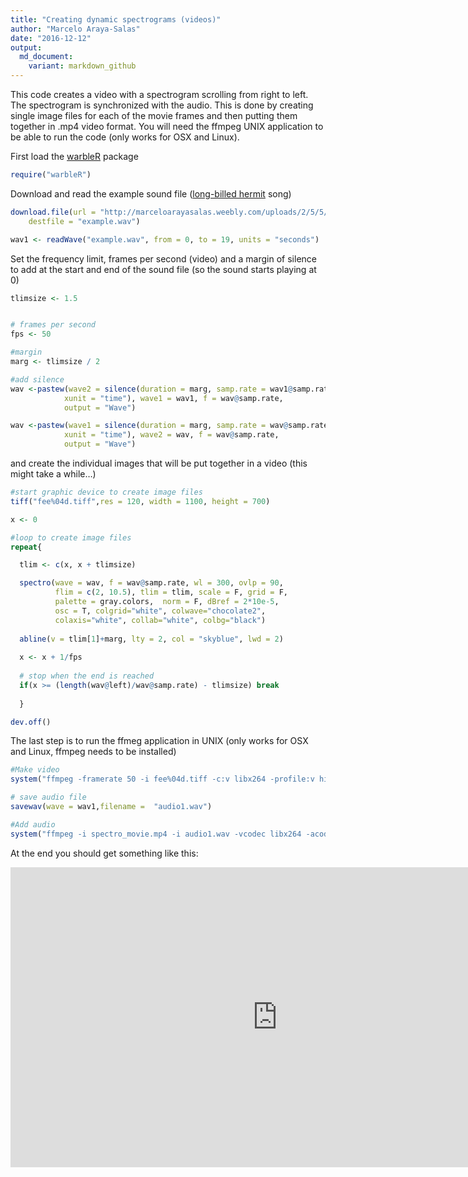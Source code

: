 ```yaml
---
title: "Creating dynamic spectrograms (videos)"
author: "Marcelo Araya-Salas"
date: "2016-12-12"
output: 
  md_document:
    variant: markdown_github
---
```


This code creates a video with a spectrogram scrolling from right to left. The spectrogram is synchronized with the audio. This is done by creating single image files for each of the movie frames and then putting them together in .mp4 video format. You will need  the ffmpeg UNIX application to be able to run the code (only works for OSX and Linux).  

First load the [warbleR](https://cran.r-project.org/package=warbleR) package 

```r

require("warbleR")

```

Download and read the example sound file ([long-billed hermit](http://neotropical.birds.cornell.edu/portal/species/overview?p_p_spp=231771) song)

```r

download.file(url = "http://marceloarayasalas.weebly.com/uploads/2/5/5/2/25524573/0.sur.2014.7.3.8.31.wav", 
    destfile = "example.wav")

wav1 <- readWave("example.wav", from = 0, to = 19, units = "seconds")
```

Set the frequency limit, frames per second (video) and a margin of silence to add at the start and end of the sound file (so the sound starts playing at 0)

```r

tlimsize <- 1.5


# frames per second
fps <- 50

#margin
marg <- tlimsize / 2

#add silence
wav <-pastew(wave2 = silence(duration = marg, samp.rate = wav1@samp.rate, 
            xunit = "time"), wave1 = wav1, f = wav@samp.rate, 
            output = "Wave")

wav <-pastew(wave1 = silence(duration = marg, samp.rate = wav@samp.rate, 
            xunit = "time"), wave2 = wav, f = wav@samp.rate,
            output = "Wave")
```

 and create the individual images that will be put together in a video (this might take a while...)
 
```r
#start graphic device to create image files
tiff("fee%04d.tiff",res = 120, width = 1100, height = 700)

x <- 0

#loop to create image files 
repeat{

  tlim <- c(x, x + tlimsize)

  spectro(wave = wav, f = wav@samp.rate, wl = 300, ovlp = 90, 
          flim = c(2, 10.5), tlim = tlim, scale = F, grid = F, 
          palette = gray.colors,  norm = F, dBref = 2*10e-5, 
          osc = T, colgrid="white", colwave="chocolate2", 
          colaxis="white", collab="white", colbg="black")
  
  abline(v = tlim[1]+marg, lty = 2, col = "skyblue", lwd = 2)
  
  x <- x + 1/fps
  
  # stop when the end is reached
  if(x >= (length(wav@left)/wav@samp.rate) - tlimsize) break
  
  }

dev.off()

```

The last step is to run the ffmeg application in UNIX (only works for OSX and Linux, ffmpeg needs to be installed)

```r

#Make video
system("ffmpeg -framerate 50 -i fee%04d.tiff -c:v libx264 -profile:v high -crf 2 -pix_fmt yuv420p spectro_movie.mp4")

# save audio file
savewav(wave = wav1,filename =  "audio1.wav")

#Add audio
system("ffmpeg -i spectro_movie.mp4 -i audio1.wav -vcodec libx264 -acodec libmp3lame -shortest spectro_movie_audio.mp4")

```

At the end you should get something like this:

<iframe width="854/2" height="480/2" src="https://www.youtube.com/embed/McAQaIXeuUQ" frameborder="0" allowfullscreen></iframe>
